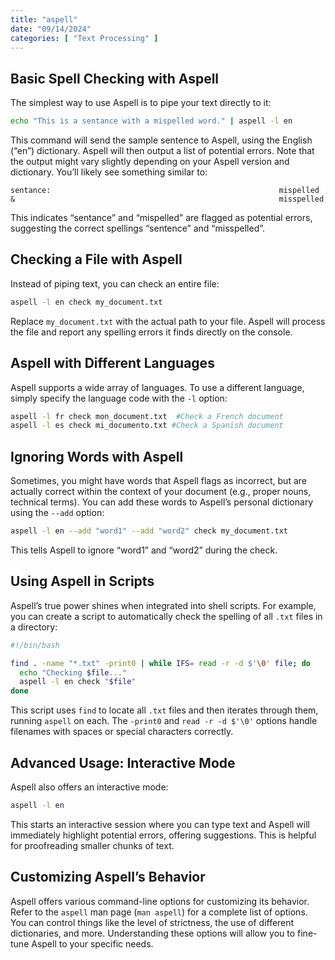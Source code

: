 ```yaml
---
title: "aspell"
date: "09/14/2024"
categories: [ "Text Processing" ]
---
```

## Basic Spell Checking with Aspell

The simplest way to use Aspell is to pipe your text directly to it:

```bash
echo "This is a sentance with a mispelled word." | aspell -l en
```

This command will send the sample sentence to Aspell, using the English ("en") dictionary. Aspell will then output a list of potential errors.  Note that the output might vary slightly depending on your Aspell version and dictionary. You'll likely see something similar to:


```
sentance:                                                   mispelled
&                                                           misspelled
```

This indicates "sentance" and "mispelled" are flagged as potential errors, suggesting the correct spellings "sentence" and "misspelled".



## Checking a File with Aspell

Instead of piping text, you can check an entire file:


```bash
aspell -l en check my_document.txt
```

Replace `my_document.txt` with the actual path to your file. Aspell will process the file and report any spelling errors it finds directly on the console.



## Aspell with Different Languages


Aspell supports a wide array of languages. To use a different language, simply specify the language code with the `-l` option:


```bash
aspell -l fr check mon_document.txt  #Check a French document
aspell -l es check mi_documento.txt #Check a Spanish document
```



##  Ignoring Words with Aspell


Sometimes, you might have words that Aspell flags as incorrect, but are actually correct within the context of your document (e.g., proper nouns, technical terms). You can add these words to Aspell's personal dictionary using the `--add` option:


```bash
aspell -l en --add "word1" --add "word2" check my_document.txt
```

This tells Aspell to ignore "word1" and "word2" during the check.



##  Using Aspell in Scripts


Aspell's true power shines when integrated into shell scripts. For example, you can create a script to automatically check the spelling of all `.txt` files in a directory:


```bash
#!/bin/bash

find . -name "*.txt" -print0 | while IFS= read -r -d $'\0' file; do
  echo "Checking $file..."
  aspell -l en check "$file"
done
```

This script uses `find` to locate all `.txt` files and then iterates through them, running `aspell` on each. The `-print0` and `read -r -d $'\0'` options handle filenames with spaces or special characters correctly.


##  Advanced Usage:  Interactive Mode

Aspell also offers an interactive mode:


```bash
aspell -l en
```

This starts an interactive session where you can type text and Aspell will immediately highlight potential errors, offering suggestions. This is helpful for proofreading smaller chunks of text.


##  Customizing Aspell's Behavior


Aspell offers various command-line options for customizing its behavior. Refer to the `aspell` man page (`man aspell`) for a complete list of options. You can control things like the level of strictness, the use of different dictionaries, and more.  Understanding these options will allow you to fine-tune Aspell to your specific needs.

